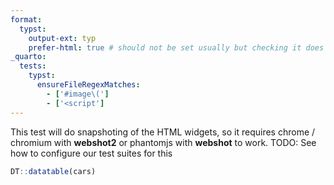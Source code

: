```yaml
---
format: 
  typst:
    output-ext: typ
    prefer-html: true # should not be set usually but checking it does not have impact
_quarto:
  tests:
    typst:
      ensureFileRegexMatches:
        - ['#image\(']
        - ['<script']
---
```


This test will do snapshoting of the HTML widgets, so it requires chrome / chromium with **webshot2** or phantomjs with **webshot** to work. 
TODO: See how to configure our test suites for this

```r
DT::datatable(cars)
```
